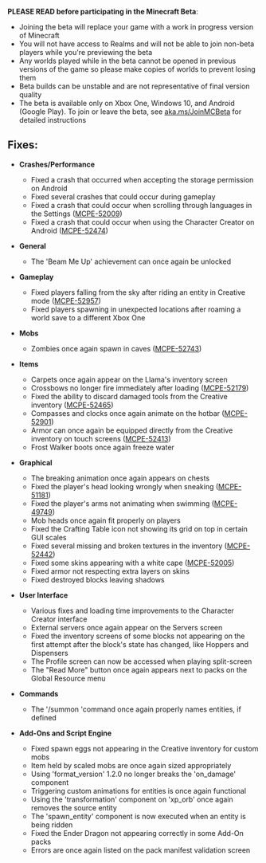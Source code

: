 **PLEASE READ before participating in the Minecraft Beta**:

-   Joining the beta will replace your game with a work in progress version of Minecraft
-   You will not have access to Realms and will not be able to join non-beta players while you're previewing the beta
-   Any worlds played while in the beta cannot be opened in previous versions of the game so please make copies of worlds to prevent losing them
-   Beta builds can be unstable and are not representative of final version quality
-   The beta is available only on Xbox One, Windows 10, and Android (Google Play). To join or leave the beta, see [aka.ms/JoinMCBeta](https://aka.ms/JoinMCBeta) for detailed instructions

## **Fixes:**

-   **Crashes/Performance**
    -   Fixed a crash that occurred when accepting the storage permission on Android 
    -   Fixed several crashes that could occur during gameplay 
    -   Fixed a crash that could occur when scrolling through languages in the Settings ([MCPE-52009](https://bugs.mojang.com/browse/MCPE-52009))
    -   Fixed a crash that could occur when using the Character Creator on Android ([MCPE-52474](https://bugs.mojang.com/browse/MCPE-52474)) 

-   **General**
    -   The 'Beam Me Up' achievement can once again be unlocked 

-   **Gameplay**
    -   Fixed players falling from the sky after riding an entity in Creative mode ([MCPE-52957](https://bugs.mojang.com/browse/MCPE-52957))
    -   Fixed players spawning in unexpected locations after roaming a world save to a different Xbox One 

-   **Mobs**
    -   Zombies once again spawn in caves ([MCPE-52743](https://bugs.mojang.com/browse/MCPE-52743)) 

-   **Items**
    -   Carpets once again appear on the Llama's inventory screen 
    -   Crossbows no longer fire immediately after loading ([MCPE-52179](https://bugs.mojang.com/browse/MCPE-52179))
    -   Fixed the ability to discard damaged tools from the Creative inventory ([MCPE-52465](https://bugs.mojang.com/browse/MCPE-52465))
    -   Compasses and clocks once again animate on the hotbar ([MCPE-52901](https://bugs.mojang.com/browse/MCPE-52901))
    -   Armor can once again be equipped directly from the Creative inventory on touch screens ([MCPE-52413](https://bugs.mojang.com/browse/MCPE-52413))
    -   Frost Walker boots once again freeze water 

-   **Graphical**
    -   The breaking animation once again appears on chests
    -   Fixed the player's head looking wrongly when sneaking ([MCPE-51181](https://bugs.mojang.com/browse/MCPE-51181))
    -   Fixed the player's arms not animating when swimming ([MCPE-49749](https://bugs.mojang.com/browse/MCPE-49749))
    -   Mob heads once again fit properly on players
    -   Fixed the Crafting Table icon not showing its grid on top in certain GUI scales
    -   Fixed several missing and broken textures in the inventory ([MCPE-52442](https://bugs.mojang.com/browse/MCPE-52442))
    -   Fixed some skins appearing with a white cape ([MCPE-52005](https://bugs.mojang.com/browse/MCPE-52005))
    -   Fixed armor not respecting extra layers on skins
    -   Fixed destroyed blocks leaving shadows  

-   **User Interface**
    -   Various fixes and loading time improvements to the Character Creator interface
    -   External servers once again appear on the Servers screen
    -   Fixed the inventory screens of some blocks not appearing on the first attempt after the block's state has changed, like Hoppers and Dispensers
    -   The Profile screen can now be accessed when playing split-screen
    -   The "Read More" button once again appears next to packs on the Global Resource menu 

-   **Commands**
    -   The '/summon 'command once again properly names entities, if defined 

-   **Add-Ons and Script Engine**
    -   Fixed spawn eggs not appearing in the Creative inventory for custom mobs
    -   Item held by scaled mobs are once again sized appropriately
    -   Using 'format\_version' 1.2.0 no longer breaks the 'on\_damage' component 
    -   Triggering custom animations for entities is once again functional
    -   Using the 'transformation' component on 'xp\_orb' once again removes the source entity 
    -   The 'spawn\_entity' component is now executed when an entity is being ridden
    -   Fixed the Ender Dragon not appearing correctly in some Add-On packs
    -   Errors are once again listed on the pack manifest validation screen